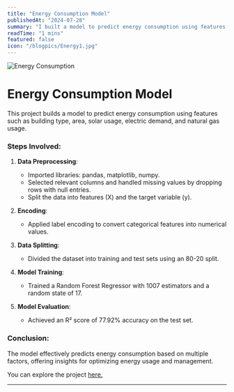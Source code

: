 ```yaml
---
title: "Energy Consumption Model"
publishedAt: "2024-07-28"
summary: "I built a model to predict energy consumption using features such as building type, area, solar usage, electric demand, and natural gas usage."
readTime: "1 mins"
featured: false
icon: "/blogpics/Energy1.jpg"
---
```


![Energy Consumption](/blogpics/Energy1.jpg)

# Energy Consumption Model

This project builds a model to predict energy consumption using features such as building type, area, solar usage, electric demand, and natural gas usage.

### Steps Involved:
1. **Data Preprocessing**:
   - Imported libraries: pandas, matplotlib, numpy.
   - Selected relevant columns and handled missing values by dropping rows with null entries.
   - Split the data into features (X) and the target variable (y).

2. **Encoding**:
   - Applied label encoding to convert categorical features into numerical values.

3. **Data Splitting**:
   - Divided the dataset into training and test sets using an 80-20 split.

4. **Model Training**:
   - Trained a Random Forest Regressor with 1007 estimators and a random state of 17.

5. **Model Evaluation**:
   - Achieved an R² score of 77.92% accuracy on the test set.

### Conclusion:
The model effectively predicts energy consumption based on multiple factors, offering insights for optimizing energy usage and management.

You can explore the project [here.](https://github.com/sourize/EnergyConsumption)



---